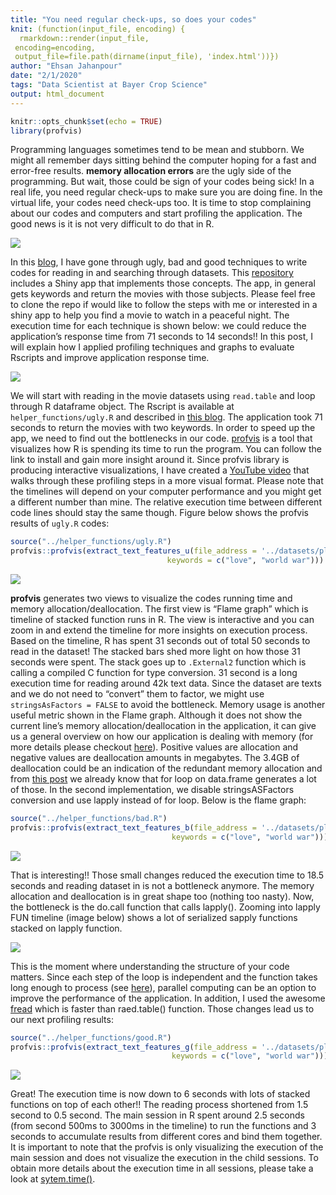 ```yaml
---
title: "You need regular check-ups, so does your codes"
knit: (function(input_file, encoding) {
  rmarkdown::render(input_file,
 encoding=encoding,
 output_file=file.path(dirname(input_file), 'index.html'))})
author: "Ehsan Jahanpour"
date: "2/1/2020"
tags: "Data Scientist at Bayer Crop Science"
output: html_document
---
```


```r
knitr::opts_chunk$set(echo = TRUE)
library(profvis)
```

Programming languages sometimes tend to be mean and stubborn. We might all remember days sitting behind the computer hoping for a fast and error-free results. **memory allocation errors** are the ugly side of the programming. But wait, those could be sign of your codes being sick! In a real life, you need regular check-ups to make sure you are doing fine. In the virtual life, your codes need check-ups too. It is time to stop complaining about our codes and computers and start profiling the application. The good news is it is not very difficult to do that in R. 

![](profvis.png)

In this [blog](https://medium.com/@jahanpour.ehsan/the-good-the-bad-the-ugly-in-r-72e55b2219cc), I have gone through ugly, bad and good techniques to write codes for reading in and searching through datasets. This [repository](https://github.com/ejahanpour/MovieSearchShiny) includes a Shiny app that implements those concepts. The app, in general gets keywords and return the movies with those subjects. Please feel free to clone the repo if would like to follow the steps with me or interested in a shiny app to help you find a movie to watch in a peaceful night. The execution time for each technique is shown below: we could reduce the application's response time from 71 seconds to 14 seconds!! In this post, I will explain how I applied profiling techniques and graphs to evaluate Rscripts and improve application response time. 

![](good_bad_ugly_run.png)

We will start with reading in the movie datasets using `read.table` and loop through R dataframe object. The Rscript is available at `helper_functions/ugly.R` and described in [this blog](https://medium.com/@jahanpour.ehsan/the-good-the-bad-the-ugly-in-r-72e55b2219cc). The application took 71 seconds to return the movies with two keywords. In order to speed up the app, we need to find out the bottlenecks in our code. [profvis](https://rstudio.github.io/profvis/) is a tool that visualizes how R is spending its time to run the program. You can follow the link to install and gain more insight around it. Since profvis library is producing interactive visualizations, I have created a [YouTube video]() that walks through these profiling steps in a more visual format. Please note that the timelines will depend on your computer performance and you might get a different number than mine. The relative execution time between different code lines should stay the same though. Figure below shows the profvis results of `ugly.R` codes:


```r
source("../helper_functions/ugly.R")
profvis::profvis(extract_text_features_u(file_address = '../datasets/plot_summaries.txt',
                                   keywords = c("love", "world war")))
```

![](ugly_profvis.png)

**profvis** generates two views to visualize the codes running time and memory allocation/deallocation. The first view is "Flame graph" which is timeline of stacked function runs in R. The view is interactive and you can zoom in and extend the timeline for more insights on execution process. Based on the timeline, R has spent 31 seconds out of total 50 seconds to read in the dataset! The stacked bars shed more light on how those 31 seconds were spent. The stack goes up to `.External2` function which is calling a compiled C function for type conversion. 31 second is a long execution time for reading around 42k text data. Since the dataset are texts and we do not need to "convert" them to factor, we might use `stringsAsFactors = FALSE` to avoid the bottleneck. Memory usage is another useful metric shown in the Flame graph. Although it does not show the current line's memory allocation/deallocation in the application, it can give us a general overview on how our application is dealing with memory (for more details please checkout [here](https://rstudio.github.io/profvis/faq.html#how-do-i-interpret-memory-profiling-information)). Positive values are allocation and negative values are deallocation amounts in megabytes. The 3.4GB of deallocation could be an indication of the redundant memory allocation and from  [this post](https://medium.com/@jahanpour.ehsan/the-good-the-bad-the-ugly-in-r-72e55b2219cc) we already know that for loop on data.frame generates a lot of those. In the second implementation, we disable stringsASFactors conversion and use lapply instead of for loop. Below is the flame graph:


```r
source("../helper_functions/bad.R")
profvis::profvis(extract_text_features_b(file_address = '../datasets/plot_summaries.txt',
                                    keywords = c("love", "world war")))
```

![](bad_profvis.png)

That is interesting!! Those small changes reduced the execution time to 18.5 seconds and reading dataset in is not a bottleneck anymore. The memory allocation and deallocation is in great shape too (nothing too nasty). Now, the bottleneck is the do.call function that calls lapply(). Zooming into lapply FUN timeline (image below) shows a lot of serialized sapply functions stacked on lapply function. 

![](lapply_view_bad.png)

This is the moment where understanding the structure of your code matters. Since each step of the loop is independent and the function takes long enough to process (see [here](https://medium.com/@jahanpour.ehsan/the-good-the-bad-the-ugly-in-r-72e55b2219cc)), parallel computing can be an option to improve the performance of the application. In addition, I used the awesome [fread](https://www.rdocumentation.org/packages/data.table/versions/1.12.8/topics/fread) which is faster than raed.table() function. Those changes lead us to our next profiling results:


```r
source("../helper_functions/good.R")
profvis::profvis(extract_text_features_g(file_address = '../datasets/plot_summaries.txt',
                                    keywords = c("love", "world war")))
```

![](good_profvis.png)


Great! The execution time is now down to 6 seconds with lots of stacked functions on top of each other!! The reading process shortened from 1.5 second to 0.5 second. The main session in R spent around 2.5 seconds (from second 500ms to 3000ms in the timeline) to run the functions and 3 seconds to accumulate results from different cores and bind them together.  It is important to note that the profvis is only visualizing the execution of the main session and does not visualize the execution in the child sessions. To obtain more details about the execution time in all sessions, please take a look at  [sytem.time()](https://www.rdocumentation.org/packages/base/versions/3.6.2/topics/system.time).

